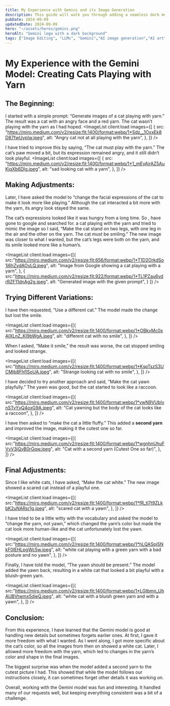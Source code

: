 ```yaml
---
title: My Experience with Gemini and its Image Generation
description: This guide will walk you through adding a seamless dark mode to your Astro project using Tailwind CSS and the prefers-color-scheme media query.
pubDate: 2024-09-09
updatedDate: 2024-09-09
hero: "~/assets/heros/gemini.png"
heroAlt: "Gemini logo with a dark background"
tags: ["Image Editing", "LLMs", "Gemini","AI image generation","AI art","Image generation","Prompt engineering","AI models","Artificial intelligence","Machine learning"]
---
```


# My Experience with the Gemini Model: Creating Cats Playing with Yarn


## The Beginning:


I started with a simple prompt: “Generate images of a cat playing with yarn.” The result was a cat with an angry face and a red yarn. The cat wasn’t playing with the yarn as I had hoped.
<ImageList client:load
  images={[
    {
      src: "https://miro.medium.com/v2/resize:fit:1400/format:webp/1*Sdz__1OxxEk8D87fwUvpIw.jpeg",
      alt: "Angry cat not at all playing with the yarn",
    },
  ]} />

I have tried to improve this by saying, “The cat must play with the yarn.” The cat’s paw moved a bit, but its expression remained angry, and it still didn’t look playful.
<ImageList client:load
  images={[
    {
      src: "https://miro.medium.com/v2/resize:fit:1400/format:webp/1*1_mEyAirAZ5AuKjqXb6Dlg.jpeg",
      alt: "sad looking cat with a yarn",
    },
  ]} />

## Making Adjustments:


Later, I have asked the model to “change the facial expressions of the cat to make it look more like playing.” Although the cat interacted a bit more with the yarn, its angry look stayed the same.

The cat’s expressions looked like it was hungry from a long time. So , have gone to google and searched for. a cat playing with the yarn and tried to mimic the image so I said, “Make the cat stand on two legs, with one leg in the air and the other on the yarn. The cat must be smiling.” The new image was closer to what I wanted, but the cat’s legs were both on the yarn, and its smile looked more like a human’s.


  <ImageList client:load
  images={[{
    src:"https://miro.medium.com/v2/resize:fit:656/format:webp/1*T1D2OrkdSo1j6hZydAOyLQ.jpeg",
    alt: "Image from Google showing a cat playing with a yarn",
  },
  {
    src:"https://miro.medium.com/v2/resize:fit:922/format:webp/1*TL1PZau6vdrRZF11dnAg2g.jpeg",
    alt: "Generated image with the given prompt",
  }
  ]} />

## Trying Different Variations:


I have then requested, “Use a different cat.” The model made the change but lost the smile.

<ImageList client:load
  images={[{
    src:"https://miro.medium.com/v2/resize:fit:1400/format:webp/1*OBkvMc0xAIXLnZ_KI9bWgA.jpeg",
    alt: "different cat with no smile",
  },
  ]} />

When I asked, “Make it smile,” the result was worse, the cat stopped smiling and looked strange.

<ImageList client:load
  images={[{
    src:"https://miro.medium.com/v2/resize:fit:1400/format:webp/1*KspTszS3UCMjb8FhflSoUA.jpeg",
    alt: "Strange looking cat with no smile",
  },
  ]} />

I have decided to try another approach and said, “Make the cat yawn playfully.” The yawn was good, but the cat started to look like a raccoon.

<ImageList client:load
  images={[{
    src:"https://miro.medium.com/v2/resize:fit:1400/format:webp/1*vwN9VUbIvnSTvYyQ4oxG9A.jpeg",
    alt: "Cat yawning but the body of the cat looks like a raccoon",
  },
  ]} />

I have then asked to “make the cat a little fluffy.” This added a **second yarn** and improved the image, making it the cutest one so far.

<ImageList client:load
  images={[{
    src:"https://miro.medium.com/v2/resize:fit:1400/format:webp/1*wgnhnUhuFVvV3jQyB0rGqw.jpeg",
    alt: "Cat with a second yarn (Cutest One so far)",
  },
  ]} />


## Final Adjustments:


Since I like white cats, I have asked, “Make the cat white.” The new image showed a scared cat instead of a playful one.

<ImageList client:load
  images={[{
    src:"https://miro.medium.com/v2/resize:fit:1400/format:webp/1*fR_tl7t9ZLkbK2uNARsr1g.jpeg",
    alt: "scared cat with a yawn",
  },
  ]} />


I have tried to be a little witty with the vocabulary and asked the model to “change the yarn, not yawn,” which changed the yarn’s color but made the cat look more human-like and the cat unfortunately lost the yawn.

<ImageList client:load
  images={[{
    src:"https://miro.medium.com/v2/resize:fit:1400/format:webp/1*hLQASpjSNkF0IEHLpgWc5w.jpeg",
    alt: "white cat playing with a green yarn with a bad posture and no yawn",
  },
  ]} />

Finally, I have told the model, “The yawn should be present.” The model added the yawn back, resulting in a white cat that looked a bit playful with a bluish-green yarn.

<ImageList client:load
  images={[{
    src:"https://miro.medium.com/v2/resize:fit:1400/format:webp/1*LGtbmn_UhAUBVtwmx5djeQ.jpeg",
    alt: "white cat with a bluish green yarn and with a yawn",
  },
  ]} />

## Conclusion:


From this experience, I have learned that the Gemini model is good at handling new details but sometimes forgets earlier ones. At first, I gave it more freedom with what I wanted. As I went along, I got more specific about the cat’s color, so all the images from then on showed a white cat. Later, I allowed more freedom with the yarn, which led to changes in the yarn’s color and shape in the final images.

The biggest surprise was when the model added a second yarn to the cutest picture I had. This showed that while the model follows our instructions closely, it can sometimes forget other details it was working on.

Overall, working with the Gemini model was fun and interesting. It handled many of our requests well, but keeping everything consistent was a bit of a challenge.